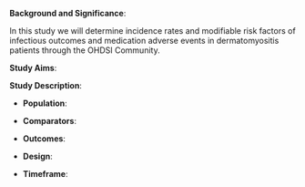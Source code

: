 **Background and Significance**: 

In this study we will determine incidence rates and modifiable risk factors of infectious outcomes and medication adverse events in dermatomyositis patients through the OHDSI Community.

**Study Aims**: 

**Study Description**: 

* **Population**: 

* **Comparators**:
  
* **Outcomes**:
  
* **Design**: 

* **Timeframe**: 
